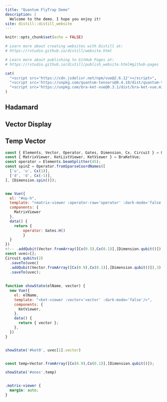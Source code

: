 ```yaml
---
title: "Quantum FlyTrap Demo"
description: |
  Welcome to the demo. I hope you enjoy it!
site: distill::distill_website
---
```


```r
knitr::opts_chunk$set(echo = FALSE)

# Learn more about creating websites with Distill at:
# https://rstudio.github.io/distill/website.html

# Learn more about publishing to GitHub Pages at:
# https://rstudio.github.io/distill/publish_website.html#github-pages

```


```r
cat(
  "<script src='https://cdn.jsdelivr.net/npm/vue@2.6.12'></script>",
  "<script src='https://unpkg.com/quantum-tensors@0.4.10/dist/quantum-tensors.min.js'></script>",
  "<script src='https://unpkg.com/bra-ket-vue@0.3.1/dist/bra-ket-vue.min.js'></script>"
)
```

## Hadamard

<div id='op-h'></div>


## Vector Display

<div id='ket0'></div>


## Temp Vector

<div id='ones'></div>


```js
const { Elements, Vector, Operator, Gates, Dimension, Cx, Circuit } = QuantumTensors;
const { MatrixViewer, KetListViewer, KetViewer } = BraKetVue;
const operator = Elements.beamSplitter(45);
const spinZ = Operator.fromSparseCoordNames([
  ['u', 'u', Cx(1)],
  ['d', 'd', Cx(-1)],
], [Dimension.spin()]);


new Vue({
  el: "#op-h",
  template: "<matrix-viewer :operator-raw='operator' :dark-mode='false' />",
  components: {
    MatrixViewer
  },
  data() {
  	return {
    	operator: Gates.H()
		}
  }
})
<!-- .addQubit(Vector.fromArray([Cx(0.5),Cx(0.1)],[Dimension.qubit()]),1) -->
const uvec=[];
Circuit.qubits(2)
  .saveTo(uvec)
  .addQubit(Vector.fromArray([Cx(0.9),Cx(0.1)],[Dimension.qubit()]),3)
  .saveTo(uvec);
  
  
function showState(elName, vector) {
  new Vue({
    el: elName,
    template: "<ket-viewer :vector='vector' :dark-mode='false'/>",
    components: {
      KetViewer,
    },
    data() {
  	  return { vector };
    },
  })
}


showState('#ket0', uvec[1].vector)


const temp=Vector.fromArray([Cx(0.9),Cx(0.1)],[Dimension.qubit()]);

showState('#ones',temp)



```

```css
.matrix-viewer {
  margin: auto;
}
```
